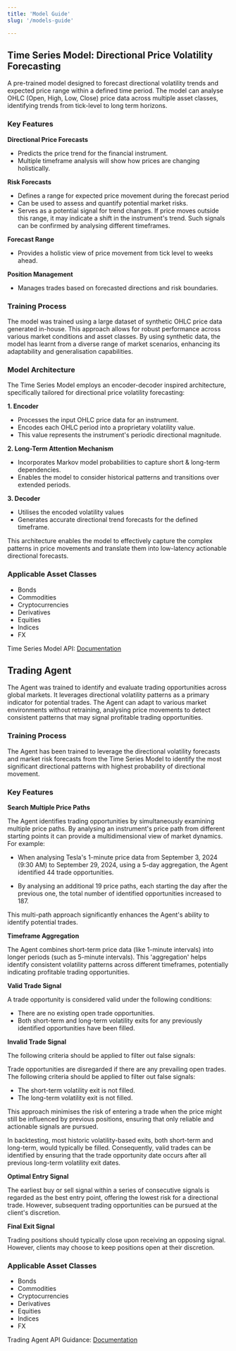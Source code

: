 ```yaml
---
title: 'Model Guide'
slug: '/models-guide'

---
```



## Time Series Model: Directional Price Volatility Forecasting

A pre-trained model designed to forecast directional volatility trends and expected price range within a defined time period. The model can analyse OHLC (Open, High, Low, Close) price data across multiple asset classes, identifying trends from tick-level to long term horizons. 

### Key Features

**Directional Price Forecasts**

- Predicts the price trend for the financial instrument.
- Multiple timeframe analysis will show how prices are changing holistically.

**Risk Forecasts**

- Defines a range for expected price movement during the forecast period
- Can be used to assess and quantify potential market risks.
- Serves as a potential signal for trend changes. If price moves outside this range, it may indicate a shift in the instrument's trend. Such signals can be confirmed by analysing different timeframes.

**Forecast Range**

- Provides a holistic view of price movement from tick level to weeks ahead.

**Position Management**

- Manages trades based on forecasted directions and risk boundaries.


### Training Process
The model was trained using a large dataset of synthetic OHLC price data generated in-house. This approach allows for robust performance across various market conditions and asset classes. By using synthetic data, the model has learnt from a diverse range of market scenarios, enhancing its adaptability and generalisation capabilities.


### Model Architecture
The Time Series Model employs an encoder-decoder inspired architecture, specifically tailored for directional price volatility forecasting:

**1. Encoder**

- Processes the input OHLC price data for an instrument.
- Encodes each OHLC period into a proprietary volatility value.
- This value represents the instrument's periodic directional magnitude.

**2. Long-Term Attention Mechanism**

- Incorporates Markov model probabilities to capture short & long-term dependencies.
- Enables the model to consider historical patterns and transitions over extended periods.

**3. Decoder**

- Utilises the encoded volatility values
- Generates accurate directional trend forecasts for the defined timeframe.

This architecture enables the model to effectively capture the complex patterns in price movements and translate them into low-latency actionable directional forecasts.

### Applicable Asset Classes 
- Bonds 
- Commodities
- Cryptocurrencies
- Derivatives 
- Equities 
- Indices 
- FX 

Time Series Model API: [Documentation](https://docs.sumtyme.ai/ts-model)


## Trading Agent

The Agent was trained to identify and evaluate trading opportunities across global markets. It leverages directional volatility patterns as a primary indicator for potential trades. The Agent can adapt to various market environments without retraining, analysing price movements to detect consistent patterns that may signal profitable trading opportunities.


### Training Process

The Agent has been trained to leverage the directional volatility forecasts and market risk forecasts from the Time Series Model to identify the most significant directional patterns with highest probability of directional movement.

### Key Features

**Search Multiple Price Paths**

The Agent identifies trading opportunities by simultaneously examining multiple price paths. By analysing an instrument's price path from different starting points it can provide a multidimensional view of market dynamics. For example:

- When analysing Tesla's 1-minute price data from September 3, 2024 (9:30 AM) to September 29, 2024, using a 5-day aggregation, the Agent identified 44 trade opportunities.

- By analysing an additional 19 price paths, each starting the day after the previous one, the total number of identified opportunities increased to 187.

This multi-path approach significantly enhances the Agent's ability to identify potential trades.

**Timeframe Aggregation**

The Agent combines short-term price data (like 1-minute intervals) into longer periods (such as 5-minute intervals). This 'aggregation' helps identify consistent volatility patterns across different timeframes, potentially indicating profitable trading opportunities.

**Valid Trade Signal**

A trade opportunity is considered valid under the following conditions:

- There are no existing open trade opportunities.
- Both short-term and long-term volatility exits for any previously identified opportunities have been filled.

**Invalid Trade Signal**

The following criteria should be applied to filter out false signals:

Trade opportunities are disregarded if there are any prevailing open trades.
The following criteria should be applied to filter out false signals:
- The short-term volatility exit is not filled.
- The long-term volatility exit is not filled.

This approach minimises the risk of entering a trade when the price might still be influenced by previous positions, ensuring that only reliable and actionable signals are pursued. 

<Tip>In backtesting, most historic volatility-based exits, both short-term and long-term, would typically be filled. Consequently, valid trades can be identified by ensuring that the trade opportunity date occurs after all previous long-term volatility exit dates.</Tip>

**Optimal Entry Signal**

The earliest buy or sell signal within a series of consecutive signals is regarded as the best entry point, offering the lowest risk for a directional trade. However, subsequent trading opportunities can be pursued at the client's discretion.

**Final Exit Signal**

Trading positions should typically close upon receiving an opposing signal. However, clients may choose to keep positions open at their discretion.

### Applicable Asset Classes 
- Bonds 
- Commodities
- Cryptocurrencies
- Derivatives 
- Equities 
- Indices 
- FX 

Trading Agent API Guidance: [Documentation](https://docs.sumtyme.ai/ts-model)